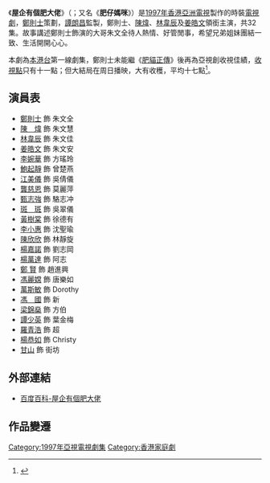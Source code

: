 {{亞視劇集 
| 中文劇名= 屋企有個肥大佬
| 英文劇名= My Brother, My Mum
| 圖像=
| 製作年份= 1997年
| aTV-11首播日期= 1997年10月26日
| aTV-11首播時間= 逢星期一至五 19:30-20:30
| 監製= [[譚朗昌|譚朗昌]]
| 故事= [[鄭則士|鄭則士]]
| 編導= {{nowrap|[[吳錦源|吳錦源]]、[[陳新俠|陳新俠]]、[[溫偉基|溫偉基]]、[[鄧偉恩|鄧偉恩]]、}}<br>[[潘家富|潘家富]]、[[梁國冠|梁國冠]]
| 助理編導= {{nowrap|[[周建基|周建基]]、[[梁錦發|梁錦發]]、[[陳家霖|陳家霖]]、[[蔡木倫|蔡木倫]]、}}<br/>[[沈立鳴|沈立鳴]]、[[何志昌|何志昌]]、[[邱狄文|邱狄文]]
| 編劇= {{nowrap|[[林忠邦|林忠邦]]、[[何永年|何永年]]、[[劉思嘉|劉思嘉]]、[[葉天成|葉天成]]}}
| 製作統籌 = [[李永輝|李永輝]] 
| 編審= [[盧榮光|盧榮光]]
| 劇種= 時裝
| 集數= 32
| 主演={{nowrap|[[鄭則士|鄭則士]]、[[陳煒|陳　煒]]、[[林韋辰|林韋辰]]、[[姜皓文|姜皓文]]、}}<br/>{{nowrap|[[李婉華|李婉華]]、[[鮑起靜|鮑起靜]]、[[江美儀|江美儀]]、[[龔施茜|龔施茜]]}}
| 主題曲= 各有各屋簷
| 作曲= 郭靜
| 填詞= 李雄
| 主唱= 郭靜
| 插曲= [[心太軟|心太軟]]
| 作曲3= [[陳煥昌|小蟲]]
| 填詞3= [[陳煥昌|小蟲]]
| 主唱3= [[任賢齊|任賢齊]]
}}
《'''屋企有個肥大佬'''》（{{lang-en|'''My Brother, My Mum'''}}；又名《'''肥仔媽咪'''》）是[[1997年香港|1997年香港]][[亞洲電視|亞洲電視]]製作的時裝[[電視劇|電視劇]]，[[鄭則士|鄭則士]]策劃，[[譚朗昌|譚朗昌]]監製，鄭則士、[[陳煒|陳煒]]、[[林韋辰|林韋辰]]及[[姜皓文|姜皓文]]領銜主演，共32集。故事講述鄭則士飾演的大哥朱文全待人熱情、好管閒事，希望兄弟姐妹團結一致、生活開開心心。

本劇為[[本港台|本港台]]第一線劇集，鄭則士未能繼《[[肥貓正傳|肥貓正傳]]》後再為亞視創收視佳績，[[收視點|收視點]]只有十一點；但大結局在周日播映，大有收穫，平均十七點<ref>{{Cite web |url=http://rthk9.rthk.hk/mediadigest/md9801/jan_07.html |title=十二月份電視節目收視分析 |author=丹斯 |work=[[香港電台|香港電台]]《傳媒透視》 |date=1998-01-07 |access-date=2017-07-16 |archive-url=https://web.archive.org/web/20180130204207/http://rthk9.rthk.hk/mediadigest/md9801/jan_07.html |archive-date=2018-01-30 |dead-url=yes }}</ref>。

== 演員表 ==
* [[鄭則士|鄭則士]] 飾 朱文全
* [[陳煒|陳　煒]] 飾 朱文慧 
* [[林韋辰|林韋辰]] 飾 朱文佳
* [[姜皓文|姜皓文]] 飾 朱文安 
* [[李婉華|李婉華]] 飾 方瑤玲
* [[鮑起靜|鮑起靜]] 飾 曾楚燕
* [[江美儀|江美儀]] 飾 吳倩儀
* [[龔慈恩|龔慈恩]] 飾 莫麗萍
* [[甄志強|甄志強]] 飾 駱志冲
* [[斑斑|斑　斑]] 飾 吳翠儀 
* [[黃樹棠|黃樹棠]] 飾 徐德有 
* [[李小惠|李小惠]] 飾 沈聖瑜 
* [[陳欣欣|陳欣欣]] 飾 林靜旋 
* [[楊嘉諾|楊嘉諾]] 飾 劉志岡
* [[楊萬達|楊萬達]] 飾 阿志
* [[鄭__賢|鄭  賢]] 飾 趙進興
* [[馮麗嫦|馮麗嫦]] 飾 唐樂如
* [[萬斯敏|萬斯敏]] 飾 Dorothy
* [[馮國|馮　國]] 飾 新
* [[梁錦燊|梁錦燊]] 飾 方伯
* [[譚少英|譚少英]] 飾 葉金梅
* [[羅青浩|羅青浩]] 飾 超
* [[楊恭如|楊恭如]] 飾 Christy
* [[甘山|甘山]] 飾 街坊

== 外部連結 ==
* [http://baike.baidu.com/view/3446030.htm 百度百科-屋企有個肥大佬]

== 作品變遷 ==
{{電視節目的變遷
|
|電視台={{HK}}[[亞洲電視本港台|亞洲電視本港台]]
|節目名稱=屋企有個肥大佬
|播放檔次=星期一至五 19:30-20:30
|上一節目=[[江湖奇俠傳|江湖奇俠傳]]
|下一節目=[[施公奇案_(台灣)|施公奇案]]
}}
[[Category:1997年亞視電視劇集|Category:1997年亞視電視劇集]]
[[Category:香港家庭劇|Category:香港家庭劇]]